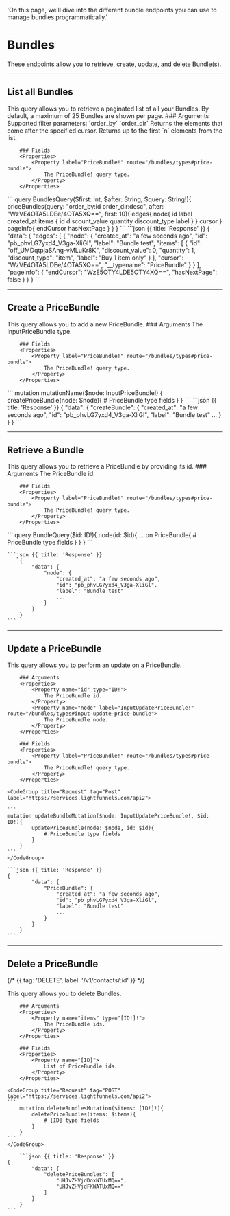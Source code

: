   'On this page, we’ll dive into the different bundle endpoints you can use to manage bundles programmatically.'

# Bundles

These endpoints allow you to retrieve, create, update, and delete Bundle(s).	

---

## List all Bundles 	

<Row>
  <Col>
    This query allows you to retrieve a paginated list of all your Bundles. By default, a maximum of 25 Bundles are shown per page.
		### Arguments 
		<Properties> 
			<Property name="query" type="String!">
				Supported filter parameters:
				`order_by`
				`order_dir`
			</Property>
			<Property name="after" type="String">
				Returns the elements that come after the specified cursor.
			</Property>
			<Property name="first" type="String">
				Returns up to the first `n` elements from the list.
			</Property>
		</Properties>	

		### Fields 
		<Properties>	
			<Property label="PriceBundle!" route="/bundles/types#price-bundle">
				The PriceBundle! query type.
			</Property>
		</Properties>	

  </Col>
  <Col sticky>
    <CodeGroup title="Request" tag="POST" label="https://services.lightfunnels.com/api2">
			```
			query BundlesQuery($first: Int, $after: String, $query: String!){
				priceBundles(query: "order_by:id order_dir:desc", after: "WzVE4OTA5LDEe/4OTA5XQ==", first: 10){
					edges{
						node{
							id
							label
							created_at
							items {
								id
								discount_value
								quantity
								discount_type
								label
							}
						}
						cursor
					}
					pageInfo{
						endCursor
						hasNextPage
					}
				}
			}
    	```
    </CodeGroup>
    ```json {{ title: 'Response' }}
    {
			"data": {
				"edges": [
					{
						"node": {
							"created_at": "a few seconds ago",
							"id": "pb_phvLG7yxd4_V3ga-XliGl",
							"label": "Bundle test",
							"items": [
								{
									"id": "off_UMDqtpjaSAng-vMLuKr8K",
									"discount_value": 0,
									"quantity": 1,
									"discount_type": "item",
									"label": "Buy 1 item only"
								}
							],
							"cursor": "WzVE4OTA5LDEe/4OTA5XQ==",
							"__typename": "PriceBundle"
						}
					}
				],
				"pageInfo": {
					"endCursor": "WzE5OTY4LDE5OTY4XQ==",
					"hasNextPage": false
				}
			}
		}
    ```
  </Col>
</Row>

---

## Create a PriceBundle 

<Row>
  <Col>
    This query allows you to add a new PriceBundle.
		### Arguments 
		<Properties> 
			<Property label="InputPriceBundle!" route="/bundles/types#input-price-bundle">
				The InputPriceBundle type.
			</Property>
		</Properties>	

		### Fields 
		<Properties>	
			<Property label="PriceBundle!" route="/bundles/types#price-bundle">
				The PriceBundle! query type.
			</Property>
		</Properties>	
		
  </Col>
  <Col sticky>
    <CodeGroup title="Request" tag="POST" label="https://services.lightfunnels.com/api2">
			```
			mutation mutationName($node: InputPriceBundle!) {
				createPriceBundle(node: $node){
					# PriceBundle type fields
				}
			}
			```
    </CodeGroup>
    ```json {{ title: 'Response' }}
    {
			"data": {
				"createBundle": {
					"created_at": "a few seconds ago",
					"id": "pb_phvLG7yxd4_V3ga-XliGl",
					"label": "Bundle test"
					...
				}
			}
		}
    ```
  </Col>
</Row>

---

## Retrieve a Bundle

<Row>
  <Col>
    This query allows you to retrieve a PriceBundle by providing its id.
		### Arguments 
		<Properties> 
			<Property name="id" type="ID!">
				The PriceBundle id.
			</Property>
		</Properties>	

		### Fields 
		<Properties>	
			<Property label="PriceBundle!" route="/bundles/types#price-bundle">
				The PriceBundle! query type.
			</Property>
		</Properties>
  </Col>
  <Col sticky>
    <CodeGroup title="Request" tag="POST" label="https://services.lightfunnels.com/api2">
    ```
		query BundleQuery($id: ID!){
			node(id: $id){
				... on PriceBundle{
					# PriceBundle type fields
				}
			}
		}
    ```
    </CodeGroup>

    ```json {{ title: 'Response' }}
		{
			"data": {
				"node": {
					"created_at": "a few seconds ago",
					"id": "pb_phvLG7yxd4_V3ga-XliGl",
					"label": "Bundle test"
					...
				}
			}
		}
    ```
  </Col>
</Row>

---

## Update a PriceBundle 

<Row>
  <Col>
    This query allows you to perform an update on a PriceBundle.

		### Arguments 
		<Properties> 
			<Property name="id" type="ID!">
				The PriceBundle id.
			</Property>
			<Property name="node" label="InputUpdatePriceBundle!" route="/bundles/types#input-update-price-bundle">
				The PriceBundle node.
			</Property>
		</Properties>

		### Fields 
		<Properties>	
			<Property label="PriceBundle!" route="/bundles/types#price-bundle">
				The PriceBundle! query type.
			</Property>
		</Properties>

  </Col>
  <Col sticky>

    <CodeGroup title="Request" tag="Post" label="https://services.lightfunnels.com/api2">

    ```
    mutation updateBundleMutation($node: InputUpdatePriceBundle!, $id: ID!){
			updatePriceBundle(node: $node, id: $id){
				# PriceBundle type fields
			}
		}
    ```
    </CodeGroup>

    ```json {{ title: 'Response' }}
    {
			"data": {
				"PriceBundle": {
					"created_at": "a few seconds ago",
					"id": "pb_phvLG7yxd4_V3ga-XliGl",
					"label": "Bundle test"
					...
				}
			}
		}
    ```

  </Col>
</Row>

---

## Delete a PriceBundle
{/* {{ tag: 'DELETE', label: '/v1/contacts/:id' }} */}

<Row>
  <Col>
    This query allows you to delete Bundles.

		### Arguments 
		<Properties> 
			<Property name="items" type="[ID!]!">
				The PriceBundle ids.
			</Property>
		</Properties>

		### Fields 
		<Properties>	
			<Property name="[ID]">
				List of PriceBundle ids.
			</Property>
		</Properties>
  </Col>
  <Col sticky>

    <CodeGroup title="Request" tag="POST" label="https://services.lightfunnels.com/api2">
    ```
		mutation deleteBundlesMutation($items: [ID!]!){
			deletePriceBundles(items: $items){
				# [ID] type fields
			}
		}
    ```
    </CodeGroup>

		```json {{ title: 'Response' }}
    {
			"data": {
				"deletePriceBundles": [
					"UHJvZHVjdDoxNTUxMQ==",
					"UHJvZHVjdFKWATUxMQ=="
				]
			}
		}
    ```

  </Col>
</Row>
